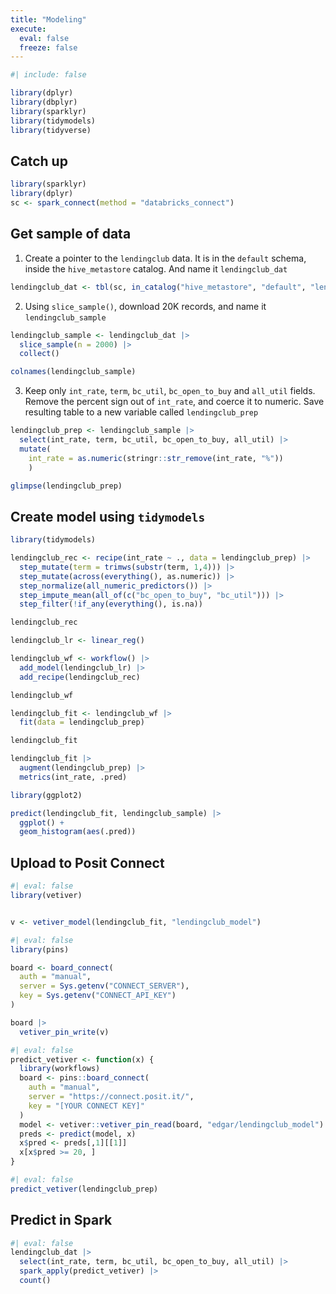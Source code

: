 ```yaml
---
title: "Modeling"
execute: 
  eval: false
  freeze: false
---
```


```r
#| include: false

library(dplyr)
library(dbplyr)
library(sparklyr)
library(tidymodels)
library(tidyverse)
```

## Catch up {.unnumbered}

```r
library(sparklyr)
library(dplyr)
sc <- spark_connect(method = "databricks_connect")
```

## Get sample of data

1. Create a pointer to the `lendingclub` data. It is in the `default` schema, 
inside the `hive_metastore` catalog. And name it `lendingclub_dat`
```r
lendingclub_dat <- tbl(sc, in_catalog("hive_metastore", "default", "lendingclub"))
```

2. Using `slice_sample()`, download 20K records, and name it `lendingclub_sample`
```r
lendingclub_sample <- lendingclub_dat |>  
  slice_sample(n = 2000) |> 
  collect()

colnames(lendingclub_sample)
```

3. Keep only `int_rate`, `term`, `bc_util`, `bc_open_to_buy` and `all_util` 
fields. Remove the percent sign out of `int_rate`, and coerce it to numeric. 
Save resulting table to a new variable called `lendingclub_prep`
```r
lendingclub_prep <- lendingclub_sample |> 
  select(int_rate, term, bc_util, bc_open_to_buy, all_util) |> 
  mutate(
    int_rate = as.numeric(stringr::str_remove(int_rate, "%"))
    )

glimpse(lendingclub_prep)
```

## Create model using `tidymodels`

```r
library(tidymodels)

lendingclub_rec <- recipe(int_rate ~ ., data = lendingclub_prep) |> 
  step_mutate(term = trimws(substr(term, 1,4))) |> 
  step_mutate(across(everything(), as.numeric)) |> 
  step_normalize(all_numeric_predictors()) |>
  step_impute_mean(all_of(c("bc_open_to_buy", "bc_util"))) |>   
  step_filter(!if_any(everything(), is.na))

lendingclub_rec
```


```r
lendingclub_lr <- linear_reg()
```


```r
lendingclub_wf <- workflow() |> 
  add_model(lendingclub_lr) |> 
  add_recipe(lendingclub_rec)

lendingclub_wf
```


```r
lendingclub_fit <- lendingclub_wf |> 
  fit(data = lendingclub_prep)

lendingclub_fit
```


```r
lendingclub_fit |> 
  augment(lendingclub_prep) |> 
  metrics(int_rate, .pred)
```


```r
library(ggplot2)

predict(lendingclub_fit, lendingclub_sample) |> 
  ggplot() +
  geom_histogram(aes(.pred))
```

## Upload to Posit Connect

```r
#| eval: false
library(vetiver)


v <- vetiver_model(lendingclub_fit, "lendingclub_model")
```


```r
#| eval: false
library(pins)

board <- board_connect(
  auth = "manual",
  server = Sys.getenv("CONNECT_SERVER"),
  key = Sys.getenv("CONNECT_API_KEY")
)

board |> 
  vetiver_pin_write(v)
```


```r
#| eval: false
predict_vetiver <- function(x) {
  library(workflows)
  board <- pins::board_connect(
    auth = "manual", 
    server = "https://connect.posit.it/",
    key = "[YOUR CONNECT KEY]"
  )
  model <- vetiver::vetiver_pin_read(board, "edgar/lendingclub_model")
  preds <- predict(model, x)
  x$pred <- preds[,1][[1]]
  x[x$pred >= 20, ]
}
```


```r
#| eval: false
predict_vetiver(lendingclub_prep)
```

## Predict in Spark

```r
#| eval: false
lendingclub_dat |> 
  select(int_rate, term, bc_util, bc_open_to_buy, all_util) |> 
  spark_apply(predict_vetiver) |> 
  count()
```




